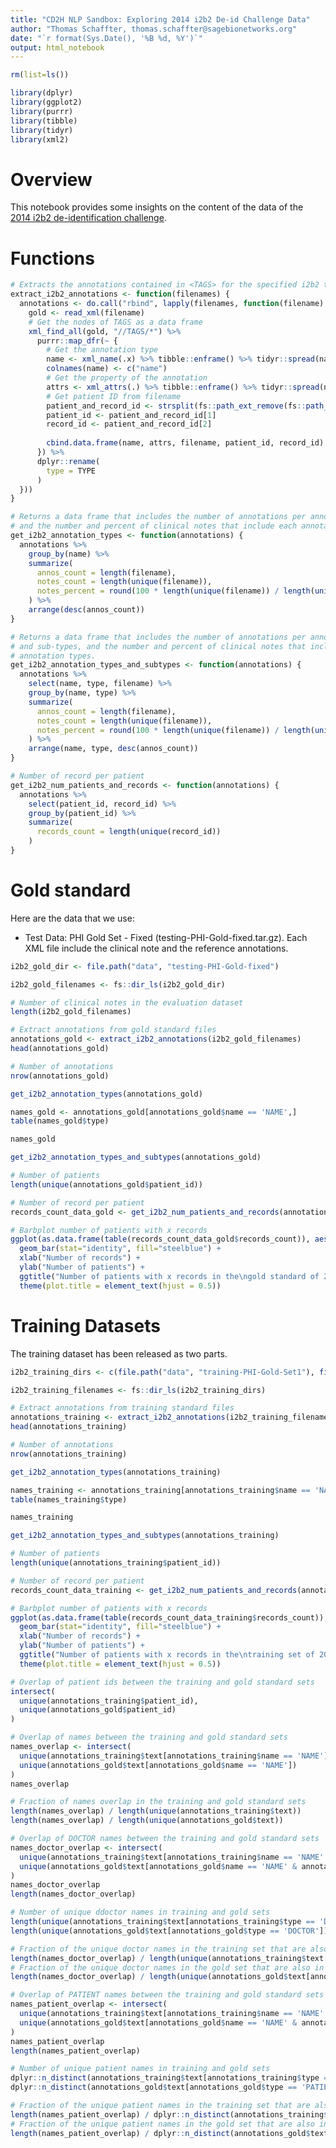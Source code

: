 ```yaml
---
title: "CD2H NLP Sandbox: Exploring 2014 i2b2 De-id Challenge Data"
author: "Thomas Schaffter, thomas.schaffter@sagebionetworks.org"
date: "`r format(Sys.Date(), '%B %d, %Y')`"
output: html_notebook
---
```


```r
rm(list=ls())

library(dplyr)
library(ggplot2)
library(purrr)
library(tibble)
library(tidyr)
library(xml2)
```

# Overview

This notebook provides some insights on the content of the data of the [2014 i2b2 de-identification challenge](https://portal.dbmi.hms.harvard.edu/projects/n2c2-2014/).

# Functions


```r
# Extracts the annotations contained in <TAGS> for the specified i2b2 training or gold standard files.
extract_i2b2_annotations <- function(filenames) {
  annotations <- do.call("rbind", lapply(filenames, function(filename) {
    gold <- read_xml(filename)
    # Get the nodes of TAGS as a data frame
    xml_find_all(gold, "//TAGS/*") %>%
      purrr::map_dfr(~ {
        # Get the annotation type
        name <- xml_name(.x) %>% tibble::enframe() %>% tidyr::spread(name, value)
        colnames(name) <- c("name")
        # Get the property of the annotation
        attrs <- xml_attrs(.) %>% tibble::enframe() %>% tidyr::spread(name, value)
        # Get patient ID from filename
        patient_and_record_id <- strsplit(fs::path_ext_remove(fs::path_file(filename)), "-")[[1]]
        patient_id <- patient_and_record_id[1]
        record_id <- patient_and_record_id[2]
        
        cbind.data.frame(name, attrs, filename, patient_id, record_id) %>% set_tidy_names() %>% as_tibble() 
      }) %>%
      dplyr::rename(
        type = TYPE
      )
  }))
}

# Returns a data frame that includes the number of annotations per annotation types,
# and the number and percent of clinical notes that include each annotation types.
get_i2b2_annotation_types <- function(annotations) {
  annotations %>%
    group_by(name) %>%
    summarize(
      annos_count = length(filename),
      notes_count = length(unique(filename)), 
      notes_percent = round(100 * length(unique(filename)) / length(unique(annotations$filename)), digits = 2)
    ) %>%
    arrange(desc(annos_count))
}

# Returns a data frame that includes the number of annotations per annotation types
# and sub-types, and the number and percent of clinical notes that include each 
# annotation types.
get_i2b2_annotation_types_and_subtypes <- function(annotations) {
  annotations %>%
    select(name, type, filename) %>%
    group_by(name, type) %>%
    summarize(
      annos_count = length(filename),
      notes_count = length(unique(filename)),
      notes_percent = round(100 * length(unique(filename)) / length(unique(annotations$filename)), digits = 2)
    ) %>%
    arrange(name, type, desc(annos_count))
}

# Number of record per patient
get_i2b2_num_patients_and_records <- function(annotations) {
  annotations %>%
    select(patient_id, record_id) %>%
    group_by(patient_id) %>%
    summarize(
      records_count = length(unique(record_id))
    )
}
```

# Gold standard

Here are the data that we use:

- Test Data: PHI Gold Set - Fixed (testing-PHI-Gold-fixed.tar.gz). Each XML file include the clinical note and the reference annotations.

```r
i2b2_gold_dir <- file.path("data", "testing-PHI-Gold-fixed")
```


```r
i2b2_gold_filenames <- fs::dir_ls(i2b2_gold_dir)

# Number of clinical notes in the evaluation dataset
length(i2b2_gold_filenames)
```


```r
# Extract annotations from gold standard files
annotations_gold <- extract_i2b2_annotations(i2b2_gold_filenames)
head(annotations_gold)
```


```r
# Number of annotations
nrow(annotations_gold)
```


```r
get_i2b2_annotation_types(annotations_gold)
```


```r
names_gold <- annotations_gold[annotations_gold$name == 'NAME',]
table(names_gold$type)
```


```r
names_gold
```


```r
get_i2b2_annotation_types_and_subtypes(annotations_gold)
```


```r
# Number of patients
length(unique(annotations_gold$patient_id))
```


```r
# Number of record per patient
records_count_data_gold <- get_i2b2_num_patients_and_records(annotations_gold)
```


```r
# Barbplot number of patients with x records
ggplot(as.data.frame(table(records_count_data_gold$records_count)), aes(Var1, Freq)) + 
  geom_bar(stat="identity", fill="steelblue") +
  xlab("Number of records") +
  ylab("Number of patients") +
  ggtitle("Number of patients with x records in the\ngold standard of 2014 i2b2 NLP De-id Challenge") +
  theme(plot.title = element_text(hjust = 0.5))
```

# Training Datasets

The training dataset has been released as two parts.

```r
i2b2_training_dirs <- c(file.path("data", "training-PHI-Gold-Set1"), file.path("data", "training-PHI-Gold-Set2"))
```


```r
i2b2_training_filenames <- fs::dir_ls(i2b2_training_dirs)
```


```r
# Extract annotations from training standard files
annotations_training <- extract_i2b2_annotations(i2b2_training_filenames)
head(annotations_training)
```


```r
# Number of annotations
nrow(annotations_training)
```


```r
get_i2b2_annotation_types(annotations_training)
```

```r
names_training <- annotations_training[annotations_training$name == 'NAME',]
table(names_training$type)
```


```r
names_training
```


```r
get_i2b2_annotation_types_and_subtypes(annotations_training)
```


```r
# Number of patients
length(unique(annotations_training$patient_id))
```


```r
# Number of record per patient
records_count_data_training <- get_i2b2_num_patients_and_records(annotations_training)
```


```r
# Barbplot number of patients with x records
ggplot(as.data.frame(table(records_count_data_training$records_count)), aes(Var1, Freq)) + 
  geom_bar(stat="identity", fill="steelblue") +
  xlab("Number of records") +
  ylab("Number of patients") +
  ggtitle("Number of patients with x records in the\ntraining set of 2014 i2b2 NLP De-id Challenge") +
  theme(plot.title = element_text(hjust = 0.5))
```


```r
# Overlap of patient ids between the training and gold standard sets
intersect(
  unique(annotations_training$patient_id), 
  unique(annotations_gold$patient_id)
)
```


```r
# Overlap of names between the training and gold standard sets
names_overlap <- intersect(
  unique(annotations_training$text[annotations_training$name == 'NAME']), 
  unique(annotations_gold$text[annotations_gold$name == 'NAME'])
)
names_overlap
```


```r
# Fraction of names overlap in the training and gold standard sets
length(names_overlap) / length(unique(annotations_training$text))
length(names_overlap) / length(unique(annotations_gold$text))
```


```r
# Overlap of DOCTOR names between the training and gold standard sets
names_doctor_overlap <- intersect(
  unique(annotations_training$text[annotations_training$name == 'NAME' & annotations_training$type == 'DOCTOR']), 
  unique(annotations_gold$text[annotations_gold$name == 'NAME' & annotations_gold$type == 'DOCTOR'])
)
names_doctor_overlap
length(names_doctor_overlap)

# Number of unique ddoctor names in training and gold sets
length(unique(annotations_training$text[annotations_training$type == 'DOCTOR']))
length(unique(annotations_gold$text[annotations_gold$type == 'DOCTOR']))

# Fraction of the unique doctor names in the training set that are also in the gold set
length(names_doctor_overlap) / length(unique(annotations_training$text[annotations_training$type == 'DOCTOR']))
# Fraction of the unique doctor names in the gold set that are also in the training set
length(names_doctor_overlap) / length(unique(annotations_gold$text[annotations_gold$type == 'DOCTOR']))
```


```r
# Overlap of PATIENT names between the training and gold standard sets
names_patient_overlap <- intersect(
  unique(annotations_training$text[annotations_training$name == 'NAME' & annotations_training$type == 'PATIENT']), 
  unique(annotations_gold$text[annotations_gold$name == 'NAME' & annotations_gold$type == 'PATIENT'])
)
names_patient_overlap
length(names_patient_overlap)

# Number of unique patient names in training and gold sets
dplyr::n_distinct(annotations_training$text[annotations_training$type == 'PATIENT'])
dplyr::n_distinct(annotations_gold$text[annotations_gold$type == 'PATIENT'])

# Fraction of the unique patient names in the training set that are also in the gold set
length(names_patient_overlap) / dplyr::n_distinct(annotations_training$text[annotations_training$type == 'PATIENT'])
# Fraction of the unique patient names in the gold set that are also in the training set
length(names_patient_overlap) / dplyr::n_distinct(annotations_gold$text[annotations_gold$type == 'PATIENT'])
```

